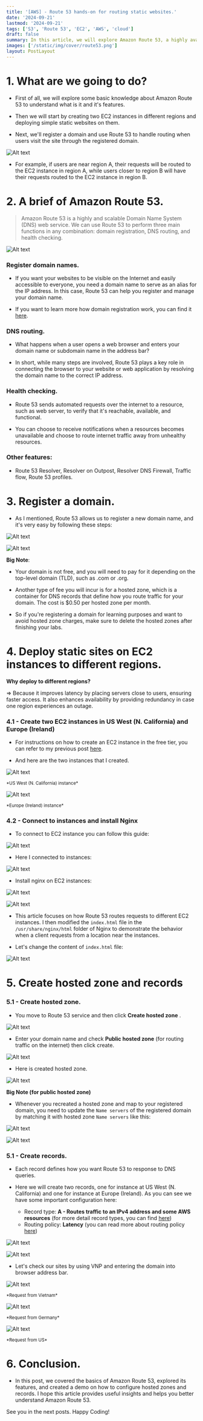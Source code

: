 ```yaml
---
title: '[AWS] - Route 53 hands-on for routing static websites.'
date: '2024-09-21'
lastmod: '2024-09-21'
tags: ['S3', 'Route 53', 'EC2', 'AWS', 'cloud']
draft: false
summary: In this article, we will explore Amazon Route 53, a highly available and scalable Domain Name System (DNS) web service. One of its key functions is routing internet traffic to resources based on domain names, and we will conduct a hands-on tutorial focused on this functionality.
images: ['/static/img/cover/route53.png']
layout: PostLayout
---
```


<TOCInline toc={props.toc} asDisclosure toHeading={3} />

# 1. What are we going to do?

- First of all, we will explore some basic knowledge about Amazon Route 53 to understand what is it and it's features.

- Then we will start by creating two EC2 instances in different regions and deploying simple static websites on them.

- Next, we'll register a domain and use Route 53 to handle routing when users visit the site through the registered domain.

![Alt text](/static/img/posts/route53/image1.png 'image')

- For example, if users are near region A, their requests will be routed to the EC2 instance in region A, while users closer to region B will have their requests routed to the EC2 instance in region B.

# 2. A brief of Amazon Route 53.

> Amazon Route 53 is a highly and scalable Domain Name System (DNS) web service. We can use Route 53 to perform three main functions in any combination: domain registration, DNS routing, and health checking.

<div style={{ textAlign: 'center' }}>
  <img
    src="/static/img/posts/route53/cover.png"
    alt="Alt text"
    title="image"
    style={{ marginBottom: '4px' }}
  />
</div>

### Register domain names.

- If you want your websites to be visible on the Internet and easily accessible to everyone, you need a domain name to serve as an alias for the IP address. In this case, Route 53 can help you register and manage your domain name.

- If you want to learn more how domain registration work, you can find it [here](https://docs.aws.amazon.com/Route53/latest/DeveloperGuide/welcome-domain-registration.html).

### DNS routing.

- What happens when a user opens a web browser and enters your domain name or subdomain name in the address bar?

- In short, while many steps are involved, Route 53 plays a key role in connecting the browser to your website or web application by resolving the domain name to the correct IP address.

### Health checking.

- Route 53 sends automated requests over the internet to a resource, such as web server, to verify that it's reachable, available, and functional.

- You can choose to receive notifications when a resources becomes unavailable and choose to route internet traffic away from unhealthy resources.

### Other features:

- Route 53 Resolver, Resolver on Outpost, Resolver DNS Firewall, Traffic flow, Route 53 profiles.

# 3. Register a domain.

- As I mentioned, Route 53 allows us to register a new domain name, and it's very easy by following these steps:

![Alt text](/static/img/posts/route53/image2.png 'image')

![Alt text](/static/img/posts/route53/image3.png 'image')

**Big Note**:

- Your domain is not free, and you will need to pay for it depending on the top-level domain (TLD), such as .com or .org.

- Another type of fee you will incur is for a hosted zone, which is a container for DNS records that define how you route traffic for your domain. The cost is $0.50 per hosted zone per month.

- So if you're registering a domain for learning purposes and want to avoid hosted zone charges, make sure to delete the hosted zones after finishing your labs.

# 4. Deploy static sites on EC2 instances to different regions.

**Why deploy to different regions?**

=> Because it improves latency by placing servers close to users, ensuring faster access. It also enhances availability by providing redundancy in case one region experiences an outage.

### 4.1 - Create two EC2 instances in US West (N. California) and Europe (Ireland)

- For instructions on how to create an EC2 instance in the free tier, you can refer to my previous post [here](https://davidnguyenblog.vercel.app/blog/deploy-spring-application-to-aws-ec2-via-docker).

- And here are the two instances that I created.

<div style={{ textAlign: 'center' }}>
  <img
    src="/static/img/posts/route53/image4.png"
    alt="Alt text"
    title="image"
    style={{ marginBottom: '4px' }}
  />
  <p style={{ marginTop: '0' }}>
    <small>*US West (N. California) instance*</small>
  </p>
</div>

<div style={{ textAlign: 'center' }}>
  <img
    src="/static/img/posts/route53/image5.png"
    alt="Alt text"
    title="image"
    style={{ marginBottom: '4px' }}
  />
  <p style={{ marginTop: '0' }}>
    <small>*Europe (Ireland) instance*</small>
  </p>
</div>

### 4.2 - Connect to instances and install Nginx

- To connect to EC2 instance you can follow this guide:

![Alt text](/static/img/posts/route53/image6.png 'image')

- Here I connected to instances:

![Alt text](/static/img/posts/route53/image7.png 'image')

- Install nginx on EC2 instances:

![Alt text](/static/img/posts/route53/image8.png 'image')

![Alt text](/static/img/posts/route53/image9.png 'image')

- This article focuses on how Route 53 routes requests to different EC2 instances. I then modified the `index.html` file in the `/usr/share/nginx/html` folder of Nginx to demonstrate the behavior when a client requests from a location near the instances.

- Let's change the content of `index.html` file:

![Alt text](/static/img/posts/route53/image10.png 'image')

# 5. Create hosted zone and records

### 5.1 - Create hosted zone.

- You move to Route 53 service and then click **Create hosted zone** .

![Alt text](/static/img/posts/route53/image11.png 'image')

- Enter your domain name and check **Public hosted zone** (for routing traffic on the internet) then click create.

![Alt text](/static/img/posts/route53/image12.png 'image')

- Here is created hosted zone.

![Alt text](/static/img/posts/route53/image13.png 'image')

**Big Note (for public hosted zone)**

- Whenever you recreated a hosted zone and map to your registered domain, you need to update the `Name servers` of the registered domain by matching it with hosted zone `Name servers` like this:

![Alt text](/static/img/posts/route53/image19.png 'image')

![Alt text](/static/img/posts/route53/image20.png 'image')

### 5.1 - Create records.

- Each record defines how you want Route 53 to response to DNS queries.

- Here we will create two records, one for instance at US West (N. California) and one for instance at Europe (Ireland). As you can see we have some important configuration here:

  - Record type: **A - Routes traffic to an IPv4 address and some AWS resources** (for more detail record types, you can find [here](https://docs.aws.amazon.com/Route53/latest/DeveloperGuide/ResourceRecordTypes.html))
  - Routing policy: **Latency** (you can read more about routing policy [here](https://docs.aws.amazon.com/Route53/latest/DeveloperGuide/routing-policy.html))

![Alt text](/static/img/posts/route53/image14.png 'image')

![Alt text](/static/img/posts/route53/image15.png 'image')

- Let's check our sites by using VNP and entering the domain into browser address bar.

<div style={{ textAlign: 'center' }}>
  <img
    src="/static/img/posts/route53/image16.png"
    alt="Alt text"
    title="image"
    style={{ marginBottom: '4px' }}
  />
  <p style={{ marginTop: '0' }}>
    <small>*Request from Vietnam*</small>
  </p>
</div>

<div style={{ textAlign: 'center' }}>
  <img
    src="/static/img/posts/route53/image17.png"
    alt="Alt text"
    title="image"
    style={{ marginBottom: '4px' }}
  />
  <p style={{ marginTop: '0' }}>
    <small>*Request from Germany*</small>
  </p>
</div>

<div style={{ textAlign: 'center' }}>
  <img
    src="/static/img/posts/route53/image18.png"
    alt="Alt text"
    title="image"
    style={{ marginBottom: '4px' }}
  />
  <p style={{ marginTop: '0' }}>
    <small>*Request from US*</small>
  </p>
</div>

# 6. Conclusion.

- In this post, we covered the basics of Amazon Route 53, explored its features, and created a demo on how to configure hosted zones and records. I hope this article provides useful insights and helps you better understand Amazon Route 53.

See you in the next posts. Happy Coding!
